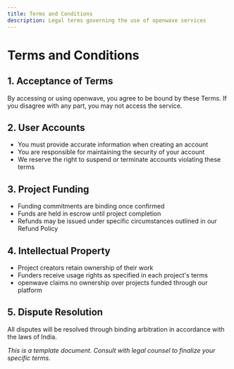 ```yaml
---
title: Terms and Conditions
description: Legal terms governing the use of openwave services
---
```


# Terms and Conditions

## 1. Acceptance of Terms

By accessing or using openwave, you agree to be bound by these Terms. If you disagree with any part, you may not access the service.

## 2. User Accounts

- You must provide accurate information when creating an account
- You are responsible for maintaining the security of your account
- We reserve the right to suspend or terminate accounts violating these terms

## 3. Project Funding

- Funding commitments are binding once confirmed
- Funds are held in escrow until project completion
- Refunds may be issued under specific circumstances outlined in our Refund Policy

## 4. Intellectual Property

- Project creators retain ownership of their work
- Funders receive usage rights as specified in each project's terms
- openwave claims no ownership over projects funded through our platform

## 5. Dispute Resolution

All disputes will be resolved through binding arbitration in accordance with the laws of India.

_This is a template document. Consult with legal counsel to finalize your specific terms._
